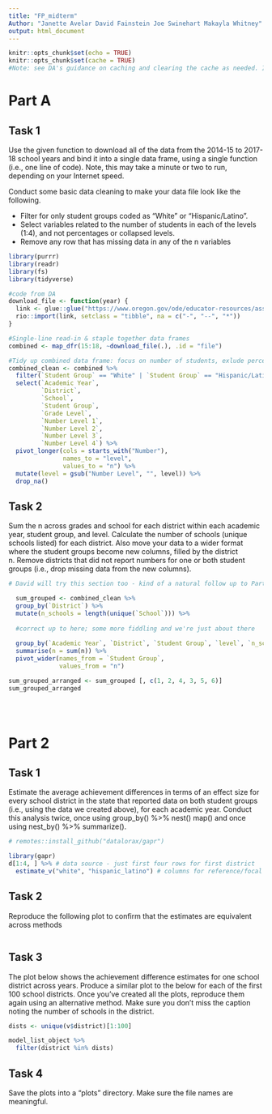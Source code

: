 ```yaml
---
title: "FP_midterm"
Author: "Janette Avelar David Fainstein Joe Swinehart Makayla Whitney"
output: html_document
---
```


```r
knitr::opts_chunk$set(echo = TRUE)
knitr::opts_chunk$set(cache = TRUE)
#Note: see DA's guidance on caching and clearing the cache as needed. If you run into trouble, clear the Knitr cache from the "Knit" menu above.
```

# Part A
## Task 1
Use the given function to download all of the data from the 2014-15 to 2017-18 school years and bind it into a single data frame, using a single function (i.e., one line of code). Note, this may take a minute or two to run, depending on your Internet speed.

Conduct some basic data cleaning to make your data file look like the following.

* Filter for only student groups coded as "White" or "Hispanic/Latino".
* Select variables related to the number of students in each of the levels (1:4), and not percentages or collapsed levels.
* Remove any row that has missing data in any of the n variables

```r
library(purrr)
library(readr)
library(fs)
library(tidyverse)

#code from DA
download_file <- function(year) {
  link <- glue::glue("https://www.oregon.gov/ode/educator-resources/assessment/TestResults20{year}/pagr_schools_ela_raceethnicity_{year-1}{year}.xlsx")
  rio::import(link, setclass = "tibble", na = c("-", "--", "*"))
}

#Single-line read-in & staple together data frames
combined <- map_dfr(15:18, ~download_file(.), .id = "file")

#Tidy up combined data frame: focus on number of students, exlude percentages and drop NAs
combined_clean <- combined %>% 
  filter(`Student Group` == "White" | `Student Group` == "Hispanic/Latino") %>% 
  select(`Academic Year`,
         `District`,
         `School`,
         `Student Group`,
         `Grade Level`,
         `Number Level 1`,
         `Number Level 2`,
         `Number Level 3`,
         `Number Level 4`) %>% 
  pivot_longer(cols = starts_with("Number"),
               names_to = "level",
               values_to = "n") %>% 
  mutate(level = gsub("Number Level", "", level)) %>% 
  drop_na()

```

## Task 2

Sum the n across grades and school for each district within each academic year, student group, and level. Calculate the number of schools (unique schools listed) for each district. Also move your data to a wider format where the student groups become new columns, filled by the district n. Remove districts that did not report numbers for one or both student groups (i.e., drop missing data from the new columns).

```r
# David will try this section too - kind of a natural follow up to Part 1

  sum_grouped <- combined_clean %>% 
  group_by(`District`) %>% 
  mutate(n_schools = length(unique(`School`))) %>% 
  
  #correct up to here; some more fiddling and we're just about there
  
  group_by(`Academic Year`, `District`, `Student Group`, `level`, `n_schools`) %>% 
  summarise(n = sum(n)) %>% 
  pivot_wider(names_from = `Student Group`,
              values_from = "n")

sum_grouped_arranged <- sum_grouped [, c(1, 2, 4, 3, 5, 6)]
sum_grouped_arranged
  

  


```

# Part 2
## Task 1

Estimate the average achievement differences in terms of an effect size for every school district in the state that reported data on both student groups (i.e., using the data we created above), for each academic year. Conduct this analysis twice, once using group_by() %>% nest() map() and once using nest_by() %>% summarize().

``` r

# remotes::install_github("datalorax/gapr")

library(gapr)
d[1:4, ] %>% # data source - just first four rows for first district
  estimate_v("white", "hispanic_latino") # columns for reference/focal groups

```

## Task 2

Reproduce the following plot to confirm that the estimates are equivalent across methods
``` r

````

## Task 3

The plot below shows the achievement difference estimates for one school district across years. Produce a similar plot to the below for each of the first 100 school districts. Once you’ve created all the plots, reproduce them again using an alternative method. Make sure you don’t miss the caption noting the number of schools in the district.

``` r
dists <- unique(v$district)[1:100]

model_list_object %>% 
  filter(district %in% dists)

````

## Task 4

Save the plots into a “plots” directory. Make sure the file names are meaningful.

``` r


```





